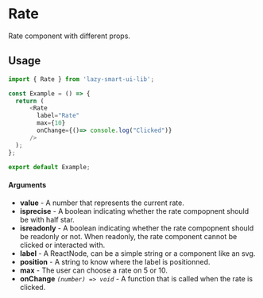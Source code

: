 # Rate

Rate component with different props.

## Usage

```ts
import { Rate } from 'lazy-smart-ui-lib';

const Example = () => {
  return (
      <Rate
        label="Rate"
        max={10}
        onChange={()=> console.log("Clicked")}
      />
  );
};

export default Example;
```

#### Arguments

- **value** - A number that represents the current rate.
- **isprecise** - A boolean indicating whether the rate compopnent should be with half star.
- **isreadonly** - A boolean indicating whether the rate compopnent should be readonly or not. When readonly, the rate component cannot be clicked or interacted with.
- **label** - A ReactNode, can be a simple string or a component like an svg.
- **position** - A string to know where the label is positionned.
- **max** - The user can choose a rate on 5 or 10.
- **onChange** _`(number) => void`_ - A function that is called when the rate is clicked.